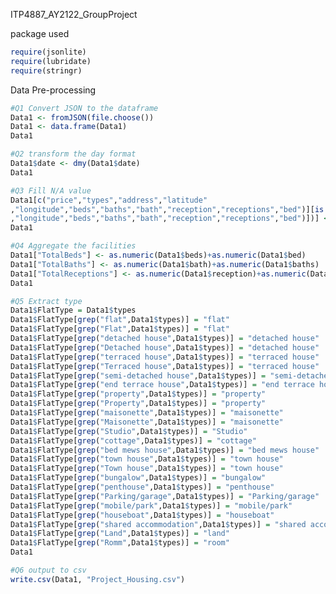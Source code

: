 ITP4887_AY2122_GroupProject

package used
```r
require(jsonlite)
require(lubridate)
require(stringr)
```

Data Pre-processing
```r
#Q1 Convert JSON to the dataframe
Data1 <- fromJSON(file.choose())
Data1 <- data.frame(Data1)
Data1
```

```r
#Q2 transform the day format
Data1$date <- dmy(Data1$date)
Data1
```

```r
#Q3 Fill N/A value
Data1[c("price","types","address","latitude"
,"longitude","beds","baths","bath","reception","receptions","bed")][is.na(Data1[c("price","types","address","latitude"
,"longitude","beds","baths","bath","reception","receptions","bed")])] <- 0
Data1
```

```r
#Q4 Aggregate the facilities
Data1["TotalBeds"] <- as.numeric(Data1$beds)+as.numeric(Data1$bed)
Data1["TotalBaths"] <- as.numeric(Data1$bath)+as.numeric(Data1$baths)
Data1["TotalReceptions"] <- as.numeric(Data1$reception)+as.numeric(Data1$receptions)
Data1
```

```r
#Q5 Extract type 
Data1$FlatType = Data1$types
Data1$FlatType[grep("flat",Data1$types)] = "flat"
Data1$FlatType[grep("Flat",Data1$types)] = "flat"
Data1$FlatType[grep("detached house",Data1$types)] = "detached house"
Data1$FlatType[grep("Detached house",Data1$types)] = "detached house"
Data1$FlatType[grep("terraced house",Data1$types)] = "terraced house"
Data1$FlatType[grep("Terraced house",Data1$types)] = "terraced house"
Data1$FlatType[grep("semi-detached house",Data1$types)] = "semi-detached house"
Data1$FlatType[grep("end terrace house",Data1$types)] = "end terrace house"
Data1$FlatType[grep("property",Data1$types)] = "property"
Data1$FlatType[grep("Property",Data1$types)] = "property"
Data1$FlatType[grep("maisonette",Data1$types)] = "maisonette"
Data1$FlatType[grep("Maisonette",Data1$types)] = "maisonette"
Data1$FlatType[grep("Studio",Data1$types)] = "Studio" 
Data1$FlatType[grep("cottage",Data1$types)] = "cottage"  
Data1$FlatType[grep("bed mews house",Data1$types)] = "bed mews house" 
Data1$FlatType[grep("town house",Data1$types)] = "town house" 
Data1$FlatType[grep("Town house",Data1$types)] = "town house"
Data1$FlatType[grep("bungalow",Data1$types)] = "bungalow" 
Data1$FlatType[grep("penthouse",Data1$types)] = "penthouse" 
Data1$FlatType[grep("Parking/garage",Data1$types)] = "Parking/garage" 
Data1$FlatType[grep("mobile/park",Data1$types)] = "mobile/park" 
Data1$FlatType[grep("houseboat",Data1$types)] = "houseboat" 
Data1$FlatType[grep("shared accommodation",Data1$types)] = "shared accommodation"
Data1$FlatType[grep("Land",Data1$types)] = "land"
Data1$FlatType[grep("Romm",Data1$types)] = "room"
Data1
```

```r
#Q6 output to csv
write.csv(Data1, "Project_Housing.csv")
```
